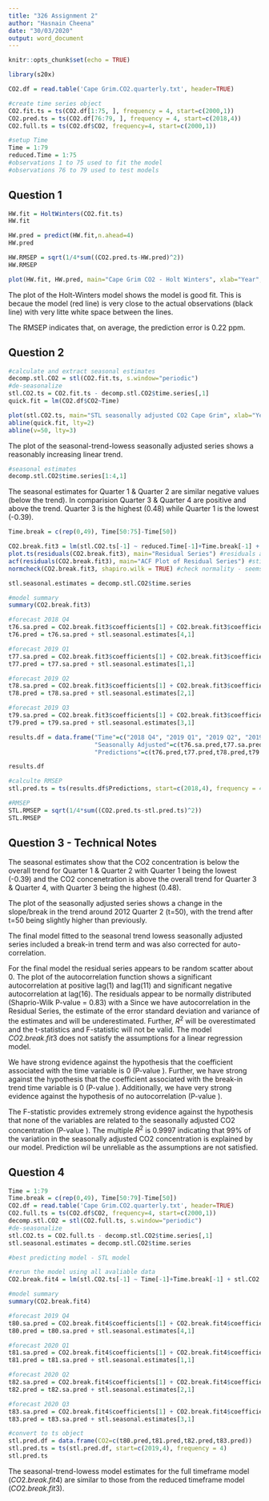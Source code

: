 ```yaml
---
title: "326 Assignment 2"
author: "Hasnain Cheena"
date: "30/03/2020"
output: word_document
---
```


```r
knitr::opts_chunk$set(echo = TRUE)

library(s20x)
```

```r
CO2.df = read.table('Cape Grim.CO2.quarterly.txt', header=TRUE) 

#create time series object
CO2.fit.ts = ts(CO2.df[1:75, ], frequency = 4, start=c(2000,1))
CO2.pred.ts = ts(CO2.df[76:79, ], frequency = 4, start=c(2018,4))
CO2.full.ts = ts(CO2.df$CO2, frequency=4, start=c(2000,1))

#setup Time
Time = 1:79
reduced.Time = 1:75
#observations 1 to 75 used to fit the model
#observations 76 to 79 used to test models
```


## Question 1
```r
HW.fit = HoltWinters(CO2.fit.ts)
HW.fit

HW.pred = predict(HW.fit,n.ahead=4)
HW.pred

HW.RMSEP = sqrt(1/4*sum((CO2.pred.ts-HW.pred)^2))
HW.RMSEP

plot(HW.fit, HW.pred, main="Cape Grim CO2 - Holt Winters", xlab="Year", ylab="Observed/Fitted CO2 (ppm)")
```
The plot of the Holt-Winters model shows the model is good fit. This is becaue the model (red line) is very close to the actual observations (black line) with very litte white space between the lines.  

The RMSEP indicates that, on average, the prediction error is 0.22 ppm.

## Question  2 

```r
#calculate and extract seasonal estimates
decomp.stl.CO2 = stl(CO2.fit.ts, s.window="periodic")
#de-seasonalize 
stl.CO2.ts = CO2.fit.ts - decomp.stl.CO2$time.series[,1]
quick.fit = lm(CO2.df$CO2~Time)

plot(stl.CO2.ts, main="STL seasonally adjusted CO2 Cape Grim", xlab="Year", ylab="CO2 (ppm)")
abline(quick.fit, lty=2)
abline(v=50, lty=3)

```
The plot of the seasonal-trend-lowess seasonally adjusted series shows a reasonably increasing linear trend. 


```r
#seasonal estimates
decomp.stl.CO2$time.series[1:4,1]
```
The seasonal estimates for Quarter 1 & Quarter 2 are similar negative values (below the trend). In comparision Quarter 3 & Quarter 4 are positive and above the trend. 
Quarter 3 is the highest (0.48) while Quarter 1 is the lowest (-0.39). 

```r

Time.break = c(rep(0,49), Time[50:75]-Time[50])

CO2.break.fit3 = lm(stl.CO2.ts[-1] ~ reduced.Time[-1]+Time.break[-1] + stl.CO2.ts[-75])
plot.ts(residuals(CO2.break.fit3), main="Residual Series") #residuals are 0 mean with constant variance 
acf(residuals(CO2.break.fit3), main="ACF Plot of Residual Series") #still significant lag at lag(1) - best we can do so far
normcheck(CO2.break.fit3, shapiro.wilk = TRUE) #check normality - seems normal but need more information about 

stl.seasonal.estimates = decomp.stl.CO2$time.series
```

```r
#model summary
summary(CO2.break.fit3)

#forecast 2018 Q4
t76.sa.pred = CO2.break.fit3$coefficients[1] + CO2.break.fit3$coefficients[2] * 76 + CO2.break.fit3$coefficients[3] * 26 + CO2.break.fit3$coefficients[4]  * stl.CO2.ts[75]
t76.pred = t76.sa.pred + stl.seasonal.estimates[4,1]

#forecast 2019 Q1
t77.sa.pred = CO2.break.fit3$coefficients[1] + CO2.break.fit3$coefficients[2] * 77 + CO2.break.fit3$coefficients[3] * 27 + CO2.break.fit3$coefficients[4]  * t76.sa.pred
t77.pred = t77.sa.pred + stl.seasonal.estimates[1,1]

#forecast 2019 Q2
t78.sa.pred = CO2.break.fit3$coefficients[1] + CO2.break.fit3$coefficients[2] * 78 + CO2.break.fit3$coefficients[3] * 28 + CO2.break.fit3$coefficients[4]  * t77.sa.pred
t78.pred = t78.sa.pred + stl.seasonal.estimates[2,1]

#forecast 2019 Q3
t79.sa.pred = CO2.break.fit3$coefficients[1] + CO2.break.fit3$coefficients[2] * 79 + CO2.break.fit3$coefficients[3] * 29 + CO2.break.fit3$coefficients[4]  * t78.sa.pred
t79.pred = t79.sa.pred + stl.seasonal.estimates[3,1]

results.df = data.frame("Time"=c("2018 Q4", "2019 Q1", "2019 Q2", "2019 Q3"),
                        "Seasonally Adjusted"=c(t76.sa.pred,t77.sa.pred,t78.sa.pred,t79.sa.pred), 
                        "Predictions"=c(t76.pred,t77.pred,t78.pred,t79.pred))

results.df

#calculte RMSEP
stl.pred.ts = ts(results.df$Predictions, start=c(2018,4), frequency = 4)

#RMSEP
STL.RMSEP = sqrt(1/4*sum((CO2.pred.ts-stl.pred.ts)^2))
STL.RMSEP
```

## Question 3 - Technical Notes
The seasonal estimates show that the CO2 concentration is below the overall trend for Quarter 1 & Quarter 2 with Quarter 1 being the lowest (-0.39) and the CO2 concenetration is above the overall trend for Quarter 3 & Quarter 4, with Quarter 3 being the highest (0.48).

The plot of the seasonally adjusted series shows a change in the slope/break in the trend around 2012 Quarter 2 (t=50), with the trend after t=50 being slightly higher than previously. 


The final model fitted to the seasonal trend lowess seasonally adjusted series included a break-in trend term and was also corrected for auto-correlation. 

For the final model the residual series appears to be random scatter about 0. The plot of the autocorrelation function shows a significant autocorrelation at positive lag(1) and lag(11) and significant negative autocorrelation at lag(16). 
The residuals appear to be normally distributed (Shaprio-Wilk P-value = 0.83) with a 
Since we have autocorrelation in the Residual Series, the estimate of the error standard deviation and variance of the estimates and will be underestimated. Further, $R^2$ will be overestimated and the t-statistics and F-statistic will not be valid. The model $CO2.break.fit3$ does not satisfy the assumptions for a linear regression model. 

We have strong evidence against the hypothesis that the coefficient associated with the time variable is 0 (P-value \approx 0.0001). Further, we have strong against the hypothesis that the coefficient associated with the break-in trend time variable is 0 (P-value \approx 0.0005). Additionally, we have very strong evidence against the hypothesis of no autocorrelation (P-value \approx 0).

The F-statistic provides extremely strong evidence against the hypothesis that none of the variables are related to the seasonally adjusted CO2 concentration (P-value \approx 0). The multiple $R^2$ is 0.9997 indicating that 99% of the variation in the seasonally adjusted CO2 concentration is explained by our model. Prediction wil be unreliable as the assumptions are not satisfied. 

## Question 4
```r
Time = 1:79
Time.break = c(rep(0,49), Time[50:79]-Time[50])
CO2.df = read.table('Cape Grim.CO2.quarterly.txt', header=TRUE) 
CO2.full.ts = ts(CO2.df$CO2, frequency=4, start=c(2000,1))
decomp.stl.CO2 = stl(CO2.full.ts, s.window="periodic")
#de-seasonalize 
stl.CO2.ts = CO2.full.ts - decomp.stl.CO2$time.series[,1]
stl.seasonal.estimates = decomp.stl.CO2$time.series
```


```r
#best predicting model - STL model

#rerun the model using all avaliable data
CO2.break.fit4 = lm(stl.CO2.ts[-1] ~ Time[-1]+Time.break[-1] + stl.CO2.ts[-79])

#model summary
summary(CO2.break.fit4)
```

```r
#forecast 2019 Q4
t80.sa.pred = CO2.break.fit4$coefficients[1] + CO2.break.fit4$coefficients[2] * 80 + CO2.break.fit4$coefficients[3] * 30 + CO2.break.fit4$coefficients[4]  * stl.CO2.ts[79]
t80.pred = t80.sa.pred + stl.seasonal.estimates[4,1]

#forecast 2020 Q1
t81.sa.pred = CO2.break.fit4$coefficients[1] + CO2.break.fit4$coefficients[2] * 81 + CO2.break.fit4$coefficients[3] * 31 + CO2.break.fit4$coefficients[4]  * t80.sa.pred
t81.pred = t81.sa.pred + stl.seasonal.estimates[1,1]

#forecast 2020 Q2
t82.sa.pred = CO2.break.fit4$coefficients[1] + CO2.break.fit4$coefficients[2] * 82 + CO2.break.fit4$coefficients[3] * 32 + CO2.break.fit4$coefficients[4]  * t81.sa.pred
t82.pred = t82.sa.pred + stl.seasonal.estimates[2,1]

#forecast 2020 Q3
t83.sa.pred = CO2.break.fit4$coefficients[1] + CO2.break.fit4$coefficients[2] * 83 + CO2.break.fit4$coefficients[3] * 33 + CO2.break.fit4$coefficients[4]  * t82.sa.pred
t83.pred = t83.sa.pred + stl.seasonal.estimates[3,1]

#convert to ts object
stl.pred.df = data.frame(CO2=c(t80.pred,t81.pred,t82.pred,t83.pred))
stl.pred.ts = ts(stl.pred.df, start=c(2019,4), frequency = 4)
stl.pred.ts
```

The seasonal-trend-lowess model estimates for the full timeframe model ($CO2.break.fit4$) are similar to those from the reduced timeframe model ($CO2.break.fit3$). 
